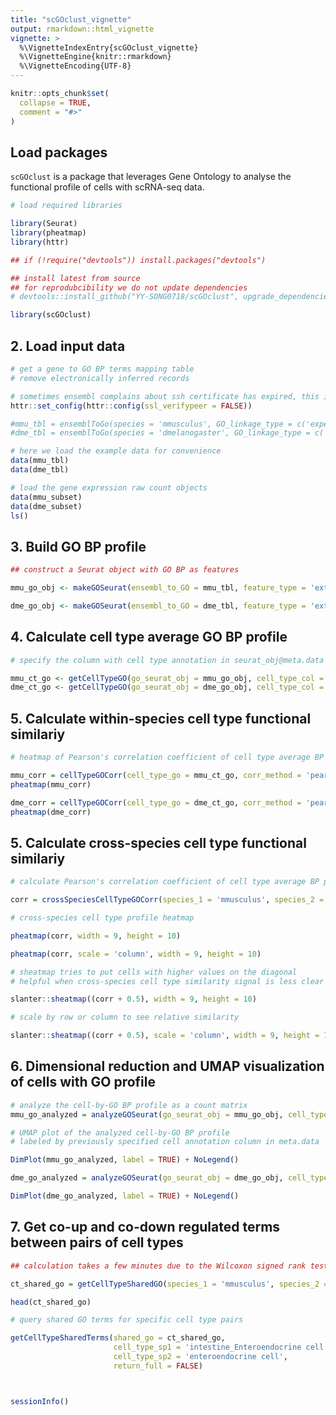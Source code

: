 ```yaml
---
title: "scGOclust_vignette"
output: rmarkdown::html_vignette
vignette: >
  %\VignetteIndexEntry{scGOclust_vignette}
  %\VignetteEngine{knitr::rmarkdown}
  %\VignetteEncoding{UTF-8}
---
```


```r
knitr::opts_chunk$set(
  collapse = TRUE,
  comment = "#>"
)
```


## Load packages

`scGOclust` is a package that leverages Gene Ontology to analyse the functional profile of cells with scRNA-seq data.

```r
# load required libraries

library(Seurat)
library(pheatmap)
library(httr)

## if (!require("devtools")) install.packages("devtools")

## install latest from source
## for reprodubcibility we do not update dependencies
# devtools::install_github("YY-SONG0718/scGOclust", upgrade_dependencies = FALSE)

library(scGOclust)

```

## 2. Load input data

```r
# get a gene to GO BP terms mapping table
# remove electronically inferred records

# sometimes ensembl complains about ssh certificate has expired, this is a known issue, run this code
httr::set_config(httr::config(ssl_verifypeer = FALSE)) 

#mmu_tbl = ensemblToGo(species = 'mmusculus', GO_linkage_type = c('experimental', 'phylogenetic', 'computational', 'author', 'curator' ))
#dme_tbl = ensemblToGo(species = 'dmelanogaster', GO_linkage_type = c('experimental', 'phylogenetic', 'computational', 'author', 'curator' ))

# here we load the example data for convenience
data(mmu_tbl)
data(dme_tbl)
```

```r
# load the gene expression raw count objects
data(mmu_subset)
data(dme_subset)
ls()
```

## 3. Build GO BP profile

```r
## construct a Seurat object with GO BP as features

mmu_go_obj <- makeGOSeurat(ensembl_to_GO = mmu_tbl, feature_type = 'external_gene_name', seurat_obj = mmu_subset)

dme_go_obj <- makeGOSeurat(ensembl_to_GO = dme_tbl, feature_type = 'external_gene_name', seurat_obj = dme_subset)

```

## 4. Calculate cell type average GO BP profile

```r
# specify the column with cell type annotation in seurat_obj@meta.data

mmu_ct_go <- getCellTypeGO(go_seurat_obj = mmu_go_obj, cell_type_col = 'cell_type_annotation')
dme_ct_go <- getCellTypeGO(go_seurat_obj = dme_go_obj, cell_type_col = 'annotation')

```

## 5. Calculate within-species cell type functional similariy

```r
# heatmap of Pearson's correlation coefficient of cell type average BP profiles within species

mmu_corr = cellTypeGOCorr(cell_type_go = mmu_ct_go, corr_method = 'pearson')
pheatmap(mmu_corr)
```

```r
dme_corr = cellTypeGOCorr(cell_type_go = dme_ct_go, corr_method = 'pearson')
pheatmap(dme_corr)
```

## 5. Calculate cross-species cell type functional similariy


```r

# calculate Pearson's correlation coefficient of cell type average BP profiles across species

corr = crossSpeciesCellTypeGOCorr(species_1 = 'mmusculus', species_2 = 'dmelanogaster', cell_type_go_sp1 = mmu_ct_go, cell_type_go_sp2 = dme_ct_go, corr_method = 'pearson')

```


```r

# cross-species cell type profile heatmap

pheatmap(corr, width = 9, height = 10)

pheatmap(corr, scale = 'column', width = 9, height = 10)


```

```r

# sheatmap tries to put cells with higher values on the diagonal
# helpful when cross-species cell type similarity signal is less clear

slanter::sheatmap((corr + 0.5), width = 9, height = 10)

# scale by row or column to see relative similarity

slanter::sheatmap((corr + 0.5), scale = 'column', width = 9, height = 10)

```



## 6. Dimensional reduction and UMAP visualization of cells with GO profile

```r

# analyze the cell-by-GO BP profile as a count matrix
mmu_go_analyzed = analyzeGOSeurat(go_seurat_obj = mmu_go_obj, cell_type_col = 'cell_type_annotation')
```

```r
# UMAP plot of the analyzed cell-by-GO BP profile
# labeled by previously specified cell annotation column in meta.data

DimPlot(mmu_go_analyzed, label = TRUE) + NoLegend()
```


```r
dme_go_analyzed = analyzeGOSeurat(go_seurat_obj = dme_go_obj, cell_type_col = 'annotation')
```

```r
DimPlot(dme_go_analyzed, label = TRUE) + NoLegend()
```

## 7. Get co-up and co-down regulated terms between pairs of cell types

```r

## calculation takes a few minutes due to the Wilcoxon signed rank test

ct_shared_go = getCellTypeSharedGO(species_1 = 'mmusculus', species_2 = 'dmelanogaster', analyzed_go_seurat_sp1 = mmu_go_analyzed, analyzed_go_seurat_sp2 = dme_go_analyzed, cell_type_col_sp1 = 'cell_type_annotation', cell_type_col_sp2 = 'annotation')

head(ct_shared_go)
```

```r

# query shared GO terms for specific cell type pairs

getCellTypeSharedTerms(shared_go = ct_shared_go,
                       cell_type_sp1 = 'intestine_Enteroendocrine cell', 
                       cell_type_sp2 = 'enteroendocrine cell',
                       return_full = FALSE)




```

```r

sessionInfo()

```
